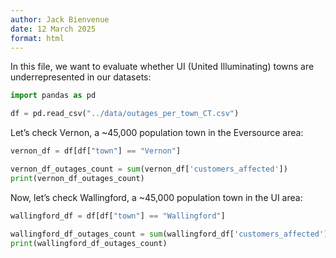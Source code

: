 ```yaml
---
author: Jack Bienvenue
date: 12 March 2025
format: html
---
```


In this file, we want to evaluate whether UI (United Illuminating) towns are underrepresented in our datasets:

``` python
import pandas as pd

df = pd.read_csv("../data/outages_per_town_CT.csv")
```

Let's check Vernon, a ~45,000 population town in the Eversource area:

``` python
vernon_df = df[df["town"] == "Vernon"]

vernon_df_outages_count = sum(vernon_df['customers_affected'])
print(vernon_df_outages_count)
```

Now, let's check Wallingford, a ~45,000 population town in the UI area:

``` python
wallingford_df = df[df["town"] == "Wallingford"]

wallingford_df_outages_count = sum(wallingford_df['customers_affected'])
print(wallingford_df_outages_count)
```
